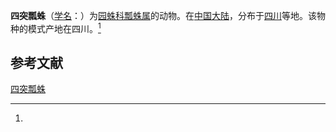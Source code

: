 {{Speciesbox
| name = 四突瓢蛛
| status = 
| status_system = 
| image = 
| genus = Paraplectana
| species = quadrimamilata
| authority = (Schenkel, 1963)<ref name='id13728'>{{cite web| url =http://www.bioinfo.cn/db05/BjdwSpecies.php?action=view&id=13728| title =四突瓢蛛| work =《中国动物物种编目数据库》| publisher =中国科学院微生物研究所| author =中国科学院动物研究所| accessdate =2009-04-28| deadurl =yes| archiveurl =https://web.archive.org/web/20160305055808/http://www.bioinfo.cn/db05/BjdwSpecies.php?action=view&id=13728| archivedate =2016-03-05}}</ref>
}}

'''四突瓢蛛'''（[[学名|学名]]：{{lang|la|''Paraplectana quadrimamilata''}}）为[[园蛛科|园蛛科]][[瓢蛛属|瓢蛛属]]的动物。在[[中国大陆|中国大陆]]，分布于[[四川|四川]]等地。该物种的模式产地在四川。<ref name='id13728'/>

== 参考文献 ==
{{reflist}}

{{Wikispecies|Paraplectana quadrimamilata}}

[[Category:瓢蛛属|四突瓢蛛]]


{{蜘蛛小作品}}